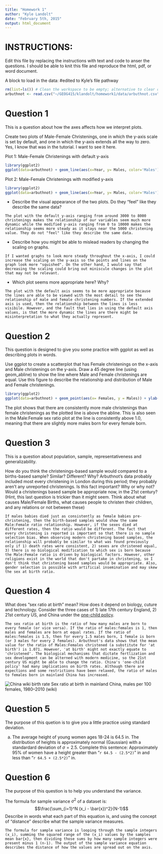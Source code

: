 ```yaml
---
title: "Homework 1"
author: "Kyle Landolt"
date: "February 5th, 2015"
output: html_document
---
```

# INSTRUCTIONS:
Edit this file by replacing the instructions with text and code to anser the questions.
I should be able to knit this file and reproduce the html, pdf, or word document.

A block to load in the data: #edited to Kyle's file pathway
```r
rm(list=ls()) # Clean the workspace to be empty; alternative to clear objects in the workspace button
arbuthnot <- read.csv("~/GEOG415/klandolt/homework1/data/arbuthnot.csv")
```


# Question 1

This is a question about how the axes affects how we interpret plots.

Create two plots of Male-Female Christenings, one in which the y-axis scale is set by default, and one in which the y-axis extends all the way to zero.  Yes, I know that was in the tutorial.  I want to see it here.

Plot 1: Male-Female Christenings with default y-axis
```r
library(ggplot2)
ggplot(data=arbuthnot) + geom_line(aes(x=Year, y= Males, color='Males'))+ geom_line(aes(x=Year, y=Females, color='Females')) + ylab('Male-Female Christenings') + labs(color='Sex')

```

Plot 2: Male-Female Christenings with modified y-axis
```r
library(ggplot2)
ggplot(data=arbuthnot) + geom_line(aes(x=Year, y= Males, color='Males')) + geom_line(aes(x=Year, y=Females, color='Females')) + ylab('Male-Female Christenings') + scale_y_continuous(limits=c(0, 10000)) + labs(color='Sex')
```


 - Describe the visual appearance of the two plots.  Do they "feel" like they describe the same data? 
```
The plot with the default y-axis ranging from around 3000 to 8000 christenings makes the relationship of our variables seem much more dynamic while the modified y-axis ranging from 0 to 10000 makes the relationship seems more steady as it stays near the 5000 christening value. They do not "feel" like they describe the same data.
```
 - Describe how you might be able to mislead readers by changing the scaling on graphs.
```
If I wanted graphs to look more steady throughout the x-axis, I could increase the scaling on the y-axis so the points and lines on the graph look more "squished". On the other hand, I would say that decreasing the scaling could bring out miniscule changes in the plot that may not be relevant.
```
 - Which plot seems more appropriate here?  Why?
```
The plot with the default axis seems to be more appropriate because the lines are able to be viewed with the most detail to see the relationship of male and female christening numbers. If the extended axis is used, then the relationship between the lines is less visibile. However, and the fault that lies in using the default axis values, is that the more dynamic the lines are there might be misinterpretation to what they actually represent.
```

# Question 2
This question is designed to give you some practice with ggplot as well as describing plots in words.

Use ggplot to create a scatterplot that has Female christenings on the x-axis and Male christenings on the y-axis.  Draw a 45 degree line (using geom_abline) to show the line where Male and Female christenings are equal.  Use this figure to describe the relationship and distribution of Male and Female christenings.

```r
library(ggplot2)
ggplot(data=arbuthnot) + geom_point(aes(x= Females, y = Males)) + ylab('Male Christenings') + xlab('Female Christenings') + geom_abline(intercept=0, slope=1)
```

The plot shows that there are consistently more male christenings than female christenings as the plotted line is above the abline. This is also seen in the Male:Female sex ratio plot at the line is consistently above 1.0, meaning that there are slightly more males born for every female born.

# Question 3

This is a question about population, sample, representativeness and generalizability.

How do you think the christenings-based sample would compared to a births-based sample?  Similar?  Different?  Why?  Arbuthnot's data probably included most every christening in London during this period; they probably aren't any unreported christenings.  Is this fact important?  Why or why not?  Would a christenings based sample be appropriate now, in the 21st century?  (Hint, this last question is trickier than it might seem.  Think about what causes Male/Female Births, what causes people to christen their children, and any relations or not between these)

```
If males babies died just as consistently as female babies pre-christening, then the birth-based samples would show the same Male:Female ratio relationship. However, if the sexes died at different rates, then the ratio would be different. The fact that every christening is reported is important so that there is no sample selection bias. When observing modern christening based samples, the relationship will probably be similar to what was found previously only if 1) death rates were consistent, 2) sexes are christened equal, 3) there is no biological modification to which sex is born because the Male:Female ratio is driven by biological factors. However, other religions exist in the world that don't partake in christening, so I don't think that christening based samples would be appropriate. Also, gender selection is possible with artificial insemination and may skew the sex at birth ratio.
```

# Question 4
What does "sex ratio at birth" mean?  How does it depend on biology, cuture and technology.  Consider the three cases of 1) late 17th century England, 2) 21st century US, and China under the [one-child policy](http://en.wikipedia.org/wiki/One-child_policy).

```
The sex ratio at birth is the ratio of how many males are born to every female (or vice versa). If the ratio of males:females is 1, then males and females are born at equal rates. If the ratio of males:females is 1.5, then for every 1.5 males born, 1 female is born (or 3 males for every 2 females). Arbuthnot's data shows that the mean value for the ratio of Males:Females christened (a substitute for 'at birth') is 1.071. However, 'at birth' might not exactly equate to 'christened'. The biological mechanisms that dictate fertlization and sex development can be alterned with modern medicine, so the 21st century US might be able to change the ratio. China's 'one-child policy' had many implications on birth rates. Although there are expections and some restrictions have been relaxed, the ratio of males to females born in mainland China has increased.
```
![China wiki birth rate](http://upload.wikimedia.org/wikipedia/commons/a/ae/Sex_ratio_at_birth_in_mainland_China.png)
Sex ratio at birth in mainland China, males per 100 females, 1980–2010 (wiki)

# Question 5
The purpose of this quetion is to give you a little practice using standard deviation.

a. The average height of young women ages 18-24 is 64.5 in.  The distribution of heights is approximately normal (Gaussian) with a standardard deviation of $\sigma=2.5$.  Complete this sentence: Approximately 95% of women have a height greater than "`r 64.5 - (2.5*2)`" in and less than "`r 64.5 + (2.5*2)`" in.

# Question 6
The purpose of this question is to help you understand the variance.

The formula for sample variance $\sigma^2$ of a dataset is:
$$\frac{\sum_{i=1}^N (x_i - \bar{x})^2}{N-1}$$
Describe in words what each part of this equation is, and using the concept of "distance" describe what the sample variance measures.

```
The formula for sample variance is looping through the sample integers (x_i), summing the squared range of the (x_i) values by the samples mean bar{x}, then dividing those sums by how many sample integers were present minus 1 (n-1). The output of the sample variance equation describes the distance of how the values are spread out on the axis.
```
